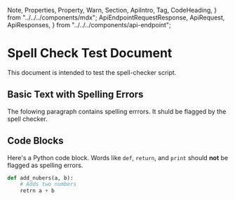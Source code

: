  Note,
  Properties,
  Property,
  Warn,
  Section,
  ApiIntro,
  Tag,
  CodeHeading,
} from "../../../components/mdx";
  ApiEndpointRequestResponse,
  ApiRequest,
  ApiResponses,
} from "../../../components/api-endpoint";

# Spell Check Test Document

This document is intended to test the spell-checker script.

## Basic Text with Spelling Errors

The folowing paragraph contains spelling errrors. It shuld be flagged by the spell checker.

## Code Blocks

Here's a Python code block. Words like `def`, `return`, and `print` should **not** be flagged as spelling errors.

```python
def add_nubers(a, b):
    # Adds two numbers
    retrn a + b
```